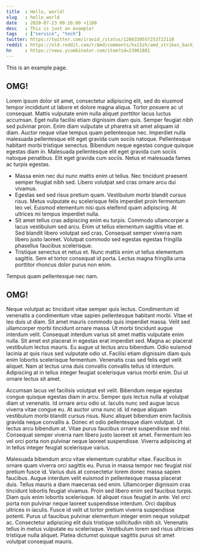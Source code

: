 ```yaml
---
title  : Hello, world!
slug   : hello_world
date   : 2020-07-23 09:16:09 +1100
desc   : This is just an example!
tags   : ["service", "tech"]
twitter: https://twitter.com/iravid_/status/1286330557253722118
reddit : https://old.reddit.com/r/Amd/comments/hxi5zh/amd_strikes_back_athlon_xp_screams_at_light_speed/
hn     : https://news.ycombinator.com/item?id=23961881
---
```


This is an example page.

## OMG!

Lorem ipsum dolor sit amet, consectetur adipiscing elit, sed do eiusmod tempor incididunt ut labore et dolore magna aliqua. Tortor posuere ac ut consequat. Mattis vulputate enim nulla aliquet porttitor lacus luctus accumsan. Eget nulla facilisi etiam dignissim diam quis. Semper feugiat nibh sed pulvinar proin. Enim diam vulputate ut pharetra sit amet aliquam id diam. Auctor neque vitae tempus quam pellentesque nec. Imperdiet nulla malesuada pellentesque elit eget gravida cum sociis natoque. Pellentesque habitant morbi tristique senectus. Bibendum neque egestas congue quisque egestas diam in. Malesuada pellentesque elit eget gravida cum sociis natoque penatibus. Elit eget gravida cum sociis. Netus et malesuada fames ac turpis egestas.

* Massa enim nec dui nunc mattis enim ut tellus. Nec tincidunt praesent semper feugiat nibh sed. Libero volutpat sed cras ornare arcu dui vivamus.
* Egestas sed sed risus pretium quam. Vestibulum morbi blandit cursus risus. Metus vulputate eu scelerisque felis imperdiet proin fermentum leo vel. Euismod elementum nisi quis eleifend quam adipiscing. At ultrices mi tempus imperdiet nulla.
* Sit amet tellus cras adipiscing enim eu turpis. Commodo ullamcorper a lacus vestibulum sed arcu. Enim ut tellus elementum sagittis vitae et. Sed blandit libero volutpat sed cras. Consequat semper viverra nam libero justo laoreet. Volutpat commodo sed egestas egestas fringilla phasellus faucibus scelerisque.
* Tristique senectus et netus et. Nunc mattis enim ut tellus elementum sagittis. Sem et tortor consequat id porta. Lectus magna fringilla urna porttitor rhoncus dolor purus non enim.

Tempus quam pellentesque nec nam.

## OMG!

Neque volutpat ac tincidunt vitae semper quis lectus. Condimentum id venenatis a condimentum vitae sapien pellentesque habitant morbi. Vitae et leo duis ut diam. Sit amet mauris commodo quis imperdiet massa. Velit sed ullamcorper morbi tincidunt ornare massa. Ut morbi tincidunt augue interdum velit. Consequat interdum varius sit amet mattis vulputate enim nulla. Sit amet est placerat in egestas erat imperdiet sed. Magna ac placerat vestibulum lectus mauris. Eu augue ut lectus arcu bibendum. Odio euismod lacinia at quis risus sed vulputate odio ut. Facilisi etiam dignissim diam quis enim lobortis scelerisque fermentum. Venenatis cras sed felis eget velit aliquet. Nam at lectus urna duis convallis convallis tellus id interdum. Adipiscing at in tellus integer feugiat scelerisque varius morbi enim. Dui ut ornare lectus sit amet.

Accumsan lacus vel facilisis volutpat est velit. Bibendum neque egestas congue quisque egestas diam in arcu. Semper quis lectus nulla at volutpat diam ut venenatis. Id ornare arcu odio ut. Iaculis nunc sed augue lacus viverra vitae congue eu. At auctor urna nunc id. Id neque aliquam vestibulum morbi blandit cursus risus. Nunc aliquet bibendum enim facilisis gravida neque convallis a. Donec et odio pellentesque diam volutpat. Ut lectus arcu bibendum at. Vitae purus faucibus ornare suspendisse sed nisi. Consequat semper viverra nam libero justo laoreet sit amet. Fermentum leo vel orci porta non pulvinar neque laoreet suspendisse. Viverra adipiscing at in tellus integer feugiat scelerisque varius.

Malesuada bibendum arcu vitae elementum curabitur vitae. Faucibus in ornare quam viverra orci sagittis eu. Purus in massa tempor nec feugiat nisl pretium fusce id. Varius duis at consectetur lorem donec massa sapien faucibus. Augue interdum velit euismod in pellentesque massa placerat duis. Tellus mauris a diam maecenas sed enim. Ullamcorper dignissim cras tincidunt lobortis feugiat vivamus. Proin sed libero enim sed faucibus turpis. Diam quis enim lobortis scelerisque. Id aliquet risus feugiat in ante. Vel orci porta non pulvinar neque laoreet suspendisse interdum. Orci dapibus ultrices in iaculis. Fusce id velit ut tortor pretium viverra suspendisse potenti. Purus ut faucibus pulvinar elementum integer enim neque volutpat ac. Consectetur adipiscing elit duis tristique sollicitudin nibh sit. Venenatis tellus in metus vulputate eu scelerisque. Vestibulum lorem sed risus ultricies tristique nulla aliquet. Platea dictumst quisque sagittis purus sit amet volutpat consequat mauris.
